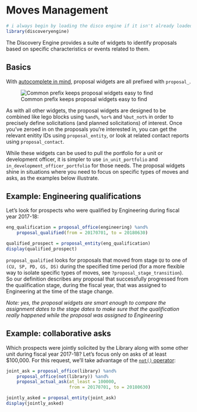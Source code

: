 # Moves Management {#ex-moves-management}

```r
# i always begin by loading the disco engine if it isn't already loaded
library(discoveryengine)
```

The Discovery Engine provides a suite of widgets to identify proposals based on specific characteristics or events related to them. 

## Basics

With [autocomplete in mind](#working-with-autocomplete), proposal widgets are all prefixed with `proposal_`. 

![Common prefix keeps proposal widgets easy to find](images/proposal-autocomplete.png)

As with all other widgets, the proposal widgets are designed to be combined like lego blocks using `%and%`, `%or%` and `%but_not%` in order to precisely define solicitations (and planned solicitations) of interest. Once you've zeroed in on the proposals you're interested in, you can get the relevant enitity IDs using `proposal_entity`, or look at related contact reports using `proposal_contact`.

While these widgets can be used to pull the portfolio for a unit or development officer, it is simpler to use `in_unit_portfolio` and `in_development_officer_portfolio` for those needs. The proposal widgets shine in situations where you need to focus on specific types of moves and asks, as the examples below illustrate.

## Example: Engineering qualifications

Let's look for prospects who were qualified by Engineering during fiscal year 2017-18:

```r
eng_qualification = proposal_office(engineering) %and%
    proposal_qualified(from = 20170701, to = 20180630)

qualified_prospect = proposal_entity(eng_qualification)
display(qualified_prospect)
```

`proposal_qualified` looks for proposals that moved from stage `QU` to one of `(CU, SP, PD, GS, DS)` during the specified time period (for a more flexible way to isolate specific types of moves, see `?proposal_stage_transition`). So our definition describes any proposal that successfully progressed from the qualification stage, during the fiscal year, that was assigned to Engineering at the time of the stage change.

*Note: yes, the proposal widgets are smart enough to compare the assignment dates to the stage dates to make sure that the qualification really happened while the proposal was assigned to Engineering*

## Example: collaborative asks

Which prospects were jointly solicited by the Library along with some other unit during fiscal year 2017-18? Let's focus only on asks of at least $100,000. For this request, we'll take advantage of the [`not()` operator](#widget-not-operator):

```r
joint_ask = proposal_office(library) %and%
    proposal_office(not(library)) %and%
    proposal_actual_ask(at_least = 100000, 
                        from = 20170701, to = 20180630)

jointly_asked = proposal_entity(joint_ask)
display(jointly_asked)
```

